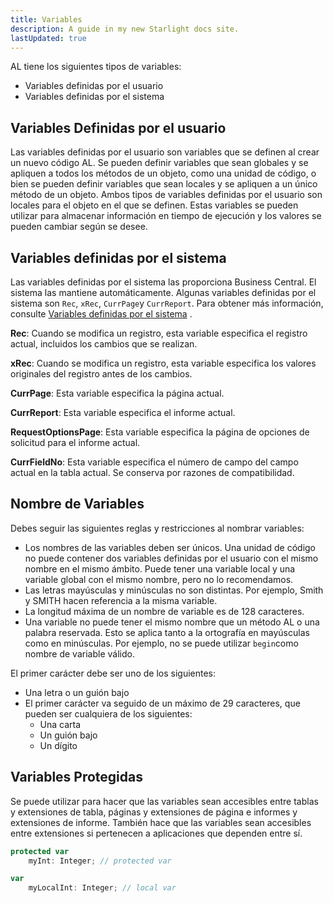 ```yaml
---
title: Variables
description: A guide in my new Starlight docs site.
lastUpdated: true
---
```


AL tiene los siguientes tipos de variables:

- Variables definidas por el usuario
- Variables definidas por el sistema

## Variables Definidas por el usuario

Las variables definidas por el usuario son variables que se definen al crear un nuevo código AL. Se pueden definir variables que sean globales y se apliquen a todos los métodos de un objeto, como una unidad de código, o bien se pueden definir variables que sean locales y se apliquen a un único método de un objeto. Ambos tipos de variables definidas por el usuario son locales para el objeto en el que se definen. Estas variables se pueden utilizar para almacenar información en tiempo de ejecución y los valores se pueden cambiar según se desee.

## Variables definidas por el sistema

Las variables definidas por el sistema las proporciona Business Central. El sistema las mantiene automáticamente. Algunas variables definidas por el sistema son `Rec`, `xRec`, `CurrPage`y `CurrReport`. Para obtener más información, consulte [Variables definidas por el sistema](https://learn.microsoft.com/en-us/dynamics365/business-central/dev-itpro/developer/devenv-system-defined-variables) .

**Rec**: Cuando se modifica un registro, esta variable especifica el registro actual, incluidos los cambios que se realizan.

**xRec**: Cuando se modifica un registro, esta variable especifica los valores originales del registro antes de los cambios.

**CurrPage**: Esta variable especifica la página actual.

**CurrReport**: Esta variable especifica el informe actual.

**RequestOptionsPage**: Esta variable especifica la página de opciones de solicitud para el informe actual.

**CurrFieldNo**: Esta variable especifica el número de campo del campo actual en la tabla actual. Se conserva por razones de compatibilidad.

## Nombre de Variables

Debes seguir las siguientes reglas y restricciones al nombrar variables:

- Los nombres de las variables deben ser únicos. Una unidad de código no puede contener dos variables definidas por el usuario con el mismo nombre en el mismo ámbito. Puede tener una variable local y una variable global con el mismo nombre, pero no lo recomendamos.
- Las letras mayúsculas y minúsculas no son distintas. Por ejemplo, Smith y SMITH hacen referencia a la misma variable.
- La longitud máxima de un nombre de variable es de 128 caracteres.
- Una variable no puede tener el mismo nombre que un método AL o una palabra reservada. Esto se aplica tanto a la ortografía en mayúsculas como en minúsculas. Por ejemplo, no se puede utilizar `begin`como nombre de variable válido.

El primer carácter debe ser uno de los siguientes:

- Una letra o un guión bajo
- El primer carácter va seguido de un máximo de 29 caracteres, que pueden ser cualquiera de los siguientes:
    - Una carta
    - Un guión bajo
    - Un dígito

## Variables Protegidas

Se puede utilizar para hacer que las variables sean accesibles entre tablas y extensiones de tabla, páginas y extensiones de página e informes y extensiones de informe. También hace que las variables sean accesibles entre extensiones si pertenecen a aplicaciones que dependen entre sí.

```jsx
protected var
    myInt: Integer; // protected var

var
    myLocalInt: Integer; // local var
```